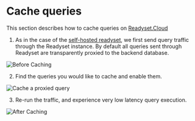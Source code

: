 # Cache queries

This section describes how to cache queries on [Readyset.Cloud](https://readyset.cloud)

1. As in the case of the [self-hosted readyset](/get-started/cache), we first send
   query traffic through the Readyset instance. By default all queries sent through
   Readyset are transparently proxied to the backend database.

![Before Caching](./before_caching.gif)

2. Find the queries you would like to cache and enable them.

![Cache a proxied query](./CacheQuery.gif)

3. Re-run the traffic, and experience very low latency query execution.

![After Caching](./after_caching.gif)
